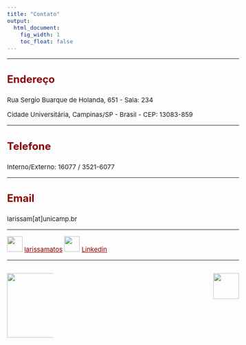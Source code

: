 ```yaml
---
title: "Contato"
output:
  html_document:
    fig_width: 1
    toc_float: false
---
```


<style type="text/css">
.nav.navbar-nav.navbar-right a {
    color: white;
}
.navbar {
  background-color:maroon;
  border-color:black;
  icon-color:white;
}
.navbar-brand {
color:black!important;
}
body{ /* Normal  */
      font-size: 15px;
  }
h1.title {
  font-size: 30px;
}
h3 { /* Header 3 */
  font-size: 24px;
  color: DarkRed;
}
</style>

<style>
a:link {
    color: darkred;
}
a:visited {
    color: darkred;
}
a:hover {
    color: blue;
}
.column-f1{
  float: left;
  width: 20%;
  text-align: left;
}
.column-f2{
  float: right;
  width: 20%;
  text-align: right;
}
</style>

----

### **Endereço**

Rua Sergio Buarque de Holanda, 651 - Sala: 234

Cidade Universitária, Campinas/SP - Brasil - CEP: 13083-859

----

### **Telefone**

Interno/Externo: 16077 / 3521-6077

----

### **Email**

larissam[at]unicamp.br

----

![](imagens/git.png){height="36px" width="36px"} [larissamatos](https://github.com/larissamatos)    ![](imagens/Linkedin.png){height="36px" width="36px"} [Linkedin](https://www.linkedin.com/in/larissa-avila-matos-0624bb123/)


----

<div id="footer">
<p>
<div class="column-f1">
![](imagens/logo-unicamp1.png){width=150px}
</div>
<div class="column-f2">
![](imagens/logoimecc1.png){width=60px}
</div>
</p>
</div>
